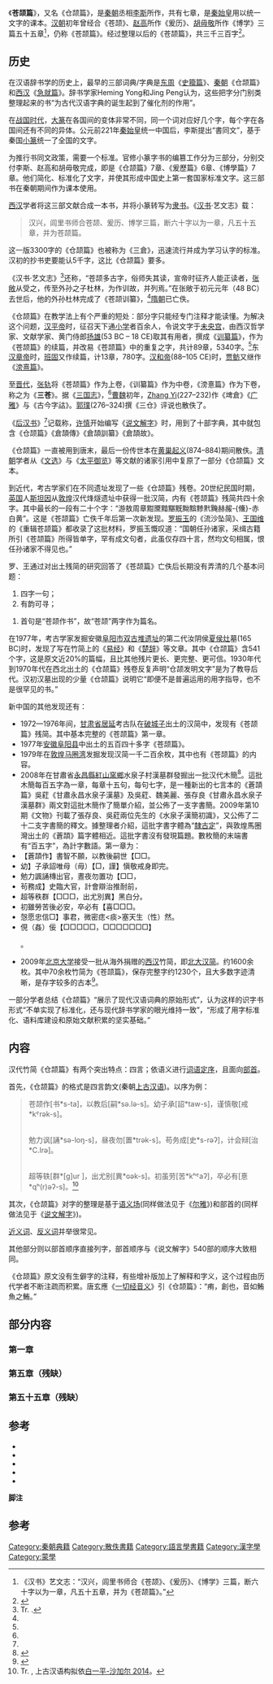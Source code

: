 {{More footnotes|time=2019-05-13T15:31:49+00:00}}
{{Refimprove|time=2019-05-13T15:31:49+00:00}}
《'''苍颉篇'''》，又名《仓颉篇》，是[[秦朝|秦朝]]丞相[[李斯|李斯]]所作，共有七章，是[[秦始皇|秦始皇]]用以统一文字的课本。[[汉朝|汉朝]]初年曾经合《苍颉》、[[赵高|赵高]]所作《爰历》、[[胡毋敬|胡毋敬]]所作《博学》三篇五十五章<ref>《汉书》艺文志：“汉兴，闾里书师合《苍颉》、《爰历》、《博学》三篇，断六十字以为一章，凡五十五章，并为《苍颉篇》。”</ref>，仍称《苍颉篇》。经过整理以后的《苍颉篇》，共三千三百字<ref name="中國古代教育制度史料 2013 p. 198">{{cite book | title=中國古代教育制度史料 | publisher=Airiti Press Incorporated | year=2013 | isbn=978-986-5792-25-1 | url=https://books.google.com.hk/books?id=W-blDwAAQBAJ&pg=PA198 | language=zh | access-date=2021-09-01 | archive-date=2021-09-08 | archive-url=https://web.archive.org/web/20210908213522/https://books.google.com.hk/books?id=W-blDwAAQBAJ&pg=PA198 | dead-url=no }}</ref>{{rp|198}}。

==历史==
在汉语辞书学的历史上，最早的三部词典/字典是[[东周|东周]]《[[史籀篇|史籀篇]]》、[[秦朝|秦朝]]《仓颉篇》和[[西汉|西汉]]《[[急就篇|急就篇]]》。辞书学家Heming Yong和Jing Peng认为，这些把字分门别类整理起来的书“为古代汉语字典的诞生起到了催化剂的作用”。{{sfn|Yong|Peng|2008}}{{rp|34}}

在[[战国时代|战国时代]]，[[大篆|大篆]]在各国间的变体非常不同，同一个词对应好几个字，每个字在各国间还有不同的异体。公元前221年[[秦始皇|秦始皇]]统一中国后，李斯提出“書同文”，基于秦国[[小篆|小篆]]统一了全国的文字。{{sfn|Yong|Peng|2008}}{{rp|18}}

为推行书同文政策，需要一个标准。官修小篆字书的编篡工作分为三部分，分别交付李斯、赵高和胡毋敬完成，即是《仓颉篇》7章、《爰歷篇》6章、《博學篇》7章。{{sfn|Needham|Lu|Huang|1986}}{{rp|197}}他们简化、标准化了文字，并使其形成中国史上第一套国家标准文字。{{sfn|Needham|Lu|Huang|1986}}{{rp|199}}这三部书在秦朝期间作为课本使用。{{r|Hayhoe1992_28}}{{sfn|Greatrex|1994}}{{rp|101}}

[[西汉|西汉]]学者将这三部文献合成一本书，并将小篆转写为[[隶书|隶书]]。《[[汉书|汉书]]·艺文志》载：
<blockquote>汉兴，闾里书师合苍颉、爰历、博学三篇，断六十字以为一章，凡五十五章，并为苍颉篇。</blockquote>
这一版3300字的《仓颉篇》也被称为《三倉》，迅速流行并成为学习认字的标准。{{sfn|Yong|Peng|2008}}{{rp|34–5}}汉初的抄书吏要能认5千字，这比《仓颉篇》要多。{{sfn|Feng|Branner|2011}}{{rp|351}}

《汉书·艺文志》<ref name="#1">Tr. {{harvnb|Yong|Peng|2008}}.</ref>{{rp|28}}还称，“苍颉多古字，俗师失其读，宣帝时征齐人能正读者，[[张敞|张敞]]从受之，传至外孙之子杜林，为作训故，并列焉。”在张敞于初元元年（48 BC）去世后，他的外孙杜林完成了《苍颉训纂》，<ref name="#1"/>{{rp|101}}[[隋朝|隋朝]]已亡佚。{{sfn|Needham|Lu|Huang|1986}}{{rp|199}}

《仓颉篇》在教学法上有个严重的短处：部分字只能经专门注释才能读懂。{{sfn|Yong|Peng|2008}}{{rp|35}}为解决这个问题，[[汉平帝|汉平帝]]时，征召天下通[[小學_(經學)|小学]]者百余人，令说文字于[[未央宫|未央宫]]，由西汉哲学家、文献学家、黄门侍郎[[扬雄|扬雄]](53 BC – 18 CE)取其有用者，撰成《[[训纂篇|训纂篇]]》，作为《苍颉篇》的续篇，并改易《苍颉篇》中的重复之字，共计89章，5340字。<ref name="#1"/>{{rp|47, 81}}东[[汉章帝|汉章帝]]时，[[班固|班固]]又作续篇，计13章，780字。[[汉和帝|汉和帝]](88–105 CE)时，[[贾鲂|贾鲂]]又继作《[[滂熹篇|滂熹篇]]》。


至[[晋代|晋代]]，[[张轨|张轨]]将《苍颉篇》作为上卷，《训纂篇》作为中卷，《滂憙篇》作为下卷，称之为《'''三苍'''》。据《[[三国志|三国志]]》，<ref name="#1"/>{{rp|215}}[[曹魏|曹魏]]初年，[[Zhang_Yi_(Cao_Wei)|Zhang Yi]](227–232)作《埤倉》《[[广雅|广雅]]》与《古今字詁》。[[郭璞|郭璞]](276–324)撰《三仓》评说也散佚了。{{sfn|Yong|Peng|2008}}{{rp|34}}

《[[后汉书|后汉书]]》<ref name="#1"/>{{rp|101}}记载称，[[许慎|许慎]]开始编写《[[说文解字|说文解字]]》时，用到了十部字典，其中就包含《仓颉篇》《倉頡傳》《倉頡訓纂》《倉頡故》。

《仓颉篇》一直被用到唐末，最后一份传世本在[[黄巢起义|黄巢起义]](874–884)期间散佚。[[清朝|清朝]]学者从《[[文选|文选]]》与《[[太平御览|太平御览]]》等文献的诸家引用中复原了一部分《仓颉篇》文本。{{sfn|Yong|Peng|2008}}{{rp|27}}

到近代，考古学家们在不同遗址发现了一些《仓颉篇》残卷。{{r|Wilkinson2000_49}}20世纪民国时期，[[英国|英国]]人[[斯坦因|斯坦因]]从[[敦煌|敦煌]]汉代烽燧遗址中获得一批汉简，内有《苍颉篇》残简共四十余字。其中最长的一段有二十个字：“游敖周章黚黡黯黮黖黝黭黪黓黤赫赧-{儵}-赤白黄”。这是《苍颉篇》亡佚千年后第一次新发现。[[罗振玉|罗振玉]]的《流沙坠简》、[[王国维|王国维]]的《重辑苍颉篇》都收录了这批材料，罗振玉慨叹道：“国朝任孙诸家，采缉古籍所引《苍颉篇》所得皆单字，罕有成文句者，此虽仅存四十言，然均文句相属，恨任孙诸家不得见也。”

罗、王通过对出土残简的研究回答了《苍颉篇》亡佚后长期没有弄清的几个基本问题：
# 四字一句；
# 有韵可寻；

# 首句是“苍颉作书”，故“苍颉”两字作为篇名。

在1977年，考古学家发掘安徽[[阜阳市|阜阳市]][[双古堆遗址|双古堆遗址]]的第二代汝阴侯[[夏侯灶|夏侯灶]]墓(165 BC)时，发现了写在竹简上的《[[易经|易经]]》和《[[楚辞|楚辞]]》等文章。其中《仓颉篇》含541个字，这是原文近20%的篇幅，且比其他残片更长、更完整、更可信。{{r|Theobald2011}}1930年代到1970年代在西北出土的《仓颉篇》残卷反复声明“仓颉发明文字”是为了教导后代。{{sfn|Bottéro|2006}}{{rp|138-139}}汉初汉墓出现的少量《仓颉篇》说明它“即便不是普遍运用的用字指导，也不是很罕见的书。”{{sfn|Greatrex|1994}}{{rp|104}}

新中国的其他发现还有：
* 1972—1976年间，[[甘肃省|甘肃省]][[居延|居延]]考古队在[[破城子|破城子]]出土的汉简中，发现有《苍颉篇》残简。其中基本完整的《苍颉篇》第一章。
* 1977年[[安徽|安徽]][[阜阳县|阜阳县]]中出土的五百四十多字《苍颉篇》。
* 1979年在[[敦煌|敦煌]][[马圈湾|马圈湾]]发掘发现汉简一千二百余枚，其中也有《苍颉篇》的内容。
* 2008年在甘肅省[[永昌縣|永昌縣]][[紅山窯鄉|紅山窯鄉]]水泉子村漢墓群發掘出一批汉代木簡<ref>{{Cite web |url=http://bsm.org.cn/show_article.php?id=1339 |title=福田哲之：水泉子漢簡七言本《蒼頡篇》考 |access-date=2017-11-02 |archive-date=2019-06-03 |archive-url=https://web.archive.org/web/20190603153803/http://bsm.org.cn/show_article.php?id=1339 |dead-url=no }}</ref>。這批木簡每百五字為一章，每章十五句，每句七字，是一種新出的七言本的《蒼頡篇》<ref>吳葒《甘肅永昌水泉子漢墓》及吳葒、魏美麗、張存良《甘肅永昌水泉子漢墓群》兩文對這批木簡作了簡單介紹，並公佈了一支字書簡。2009年第10期《文物》刊載了張存良、吳葒兩位先生的《水泉子漢簡初識》，又公佈了二十二支字書簡的釋文。據整理者介紹，這批字書字體為“[[隸古定|隸古定]]”，與敦煌馬圈灣出土的《蒼頡》篇字體相近。這批字書沒有發現篇題。數枚簡的末端書有“百五字”，為計字數語。第一章为：
*【蒼頡作】書智不願，以教後嗣世【□□。
*幼】子承詔唯母（毋）【□，謹】愼敬戒身即完。
*勉力諷誦槫出官，晝夜勿置功【□□，
*茍務成】史臨大官，計會辯治推耐前，
*超等秩群【□□□，出尤別異】黑白分。
*初雖勞苦後必安，卒必有【喜□□□。
*愨愿忠信□】事君，微密痣<痰>塞天生（性）然。
*俔（姦）佞【□□□□□，□□□□□□□】</ref>。
* 2009年[[北京大学|北京大学]]接受一批从海外捐赠的[[西汉|西汉]]竹简，即[[北大汉简|北大汉简]]。约1600余枚。其中70余枚竹简为《苍颉篇》，保存完整字约1230个，且大多数字迹清晰，是存字较多的古本<ref name="出土《蒼頡篇》研究 2015 p. ">{{cite book | title=出土《蒼頡篇》研究 | publisher=科学出版社 | series=武漢大學簡帛叢書 | year=2015 | isbn=978-7-03-046060-8 | url=https://books.google.com.hk/books?id=IQw_jwEACAAJ | language=zh | access-date=2021-09-01 | page= | archive-date=2021-09-01 | archive-url=https://web.archive.org/web/20210901060833/https://books.google.com.hk/books?id=IQw_jwEACAAJ | dead-url=no }}</ref>。

一部分学者总结《仓颉篇》“展示了现代汉语词典的原始形式”，{{sfn|Yong|Peng|2008}}{{rp|28}}认为这样的识字书形式“不单实现了标准化，还与现代辞书学家的眼光维持一致”，“形成了用字标准化、语料库建设和原始文献积累的坚实基础。”

==内容==
汉代竹简《仓颉篇》有两个突出特点：四言；依语义进行[[词语定序|词语定序]]，且面向[[部首|部首]]。{{sfn|Yong|Peng|2008}}{{rp|52}}

首先，《仓颉篇》的格式是四言韵文(秦朝[[上古汉语|上古汉语]])。以序为例：
<blockquote>苍颉作[书*s-ta]，以教后[嗣*sə.lə-s]。幼子承[詔*taw-s]，谨慎敬[戒*kˤrək-s]。

<br>勉力讽[誦*sə-loŋ-s]，昼夜勿[置*trək-s]。苟务成[史*s-rəʔ]，计会辩[治*C.lrə]。

<br>超等轶[群*[ɡ]ur ]，出尤别[異*ɢək-s]。初虽劳[苦*kʰˤaʔ]，卒必有[憙*qʰ(r)əʔ-s]。<ref>Tr. {{harvnb|Yong|Peng|2008}}{{rp|53}}, 上古汉语构拟依[[Reconstructions_of_Old_Chinese#Baxter.E2.80.93Sagart_.282014.29|白一平-沙加尔 2014]]。</ref> </blockquote>

其次，《仓颉篇》对字的整理是基于[[语义场|语义场]](同样做法见于《[[尔雅|尔雅]]》)和部首的(同样做法见于《[[说文解字|说文解字]]》)。

[[近义词|近义词]]、[[反义词|反义词]]并举很常见。{{sfn|Yong|Peng|2008}}{{rp|55}}

其他部分则以部首顺序直接列字，部首顺序与《说文解字》540部的顺序大致相同。{{sfn|Yong|Peng|2008}}{{rp|28}}

《仓颉篇》原文没有生僻字的注释，有些增补版加上了解释和字义，这个过程由历代学者不断注疏而积累。{{sfn|Yong|Peng|2008}}{{rp|28}}唐玄應《[[一切经音义|一切经音义]]》引《仓颉篇》{{sfn|Yong|Peng|2008}}{{rp|54}}：“痏，創也，音如鮪魚之鮪。”

==部分内容==
{{wikisource}}
===第一章===
{{Quotation|
苍颉作书，以教后嗣。幼子承诏，谨慎敬戒。
<br>勉力讽诵，昼夜勿置。苟务成史，计会辩治。
<br>超等轶群，出尤别异。初虽劳苦，卒必有憙。
<br>悫-{愿}-忠信，微密倓㥶，儇佞齌疾。<ref>[http://www.gwz.fudan.edu.cn/Web/Show/4507 張傳官：關於《蒼頡篇》第一章的復原]</ref>
}}
===第五章（残缺）===
{{Quotation|
戲䕺奢掩，颠颎重该。已起臣僕，發传约载。
<br>趣遽观望，步行驾服，逋逃隐匿，往来前□。
<br>汉兼天下，海内庰厕。饬端修法，□□□类。
<br>菹醢离异，戎翟给賨，但致贡诺。
}}
===第五十五章（残缺）===
{{Quotation|
縉-{纔}-紅綃，練縷素繆。氂鑠□□，帷幕虡弢。
<br>弦鞼鞄㼱，皮韋革鞣。𪎩黀剡謀，縱聒旋□。
<br>鷇轑齗狋，𤩝扶𨋬陶。令次睢徧，盡得所求。
<br>延年益壽，上下敖游。兼吞天下。<ref>[http://www.gwz.fudan.edu.cn/Web/Show/4616 敢告可于：漢牘《蒼頡篇》考釋、對讀與章序研究]</ref>
}}

==参考==
* {{cite book |last=Bottéro |first=Francoise |date=2006 |chapter=Cang Jie and the Invention of Writing: Reflections on the Elaboration of a Legend |editor=Christorph Anderl and Halver Boyesen |title=Studies in Chinese Language and Culture |publisher=Oslo: Hermes Academic Publishing |pages=135–55
}}
* {{cite book |last1=Feng |first1=Li |author1-link=Li Feng (sinologist) |first2=David Prager  |last2=Branner |date=2011 |title=Writing & Literacy in Early China |publisher=University of Washington Press
}}
* {{cite book |last=Greatrex |first=Roger |date=1994 |chapter=An Early Western Han Synonymicon: The Fuyang Copy of the ''Cang Jie pian'' |editor=Joakim Enwall |title=Outstretched Leaves on his Bamboo Staff: Essays in Honour of Göran Malmqvist on his 70th Birthday |publisher=Association of Oriental Studies |pages=97–113
}}
* {{cite book |last1=Needham |first1=Joseph |author1-link=Joseph Needham |last2=Lu |first2=Gwei-djen |author2-link=Lu Gwei-djen |last3=Huang |first3=Hsing-Tsung |display-authors=1 |date=1986 |title=[[Science_and_Civilisation_in_China|Science and Civilisation in China]], Volume 6 Biology and Biological Technology, Part 1: Botany |publisher=[[Cambridge_University_Press|Cambridge University Press]] |isbn=9780521087315
}}
* {{cite book |last1=Yong |first1=Heming |last2=Peng |first2=Jing |date=2008 |title=Chinese Lexicography: A History from 1046 BC to AD 1911 |publisher=[[Oxford_University_Press|Oxford University Press]] |isbn=9780191561672 |url=https://books.google.com/books?id=NYFBtTUZFxEC }}

'''脚注'''
{{reflist|25em|refs=
<ref name=YangETAL2008_846>Yang, Lihui, Deming An, and Jessica Anderson Turner (2008), ''Handbook of Chinese Mythology'', Oxford University Press. pp. 84-6.</ref>

<ref name=Hayhoe1992_28>Hayhoe, Ruth (1992), ''Education and Modernization: The Chinese Experience'', Pergamon Press.</ref>

<ref name=Wilkinson2000_49>Wilkinson, Endymion (2000), ''Chinese History: A Manual'', revised and enlarged, Harvard University Asia Center. p. 49.</ref>

<ref name=Theobald2011>Theobald, Ulrich (2011), [http://www.chinaknowledge.de/Literature/Science/cangjiepian.html Cangjiepian 倉頡篇], [[Chinaknowledge|Chinaknowledge]]</ref>
}}

==参考==

[[Category:秦朝典籍|Category:秦朝典籍]]
[[Category:散佚書籍|Category:散佚書籍]]
[[Category:語言學書籍|Category:語言學書籍]]
[[Category:漢字學|Category:漢字學]]
[[Category:蒙學|Category:蒙學]]